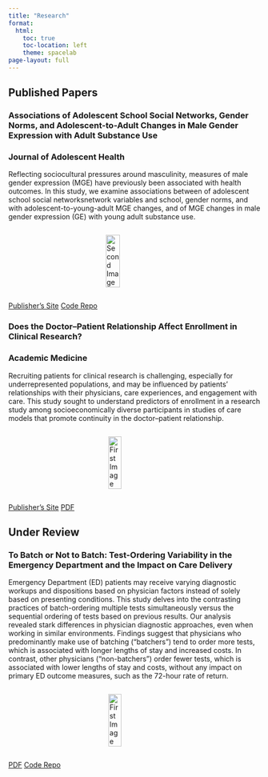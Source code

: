 ```yaml
---
title: "Research"
format:
  html:
    toc: true
    toc-location: left
    theme: spacelab    
page-layout: full
---
```


## Published Papers

### Associations of Adolescent School Social Networks, Gender Norms, and Adolescent-to-Adult Changes in Male Gender Expression with Adult Substance Use
### **Journal of Adolescent Health**

Reflecting sociocultural pressures around masculinity, measures of male gender expression (MGE) have previously been associated with health outcomes. In this study, we examine associations between of adolescent school social networksnetwork variables and school, gender norms, and with adolescent-to-young-adult MGE changes, and of MGE changes in male gender expression (GE) with young adult substance use.


<div style="display: flex; justify-content: center; align-items: center;">
<img src="/Data/papers/figures/masc_toxins_fig2.png" alt="Second Image" style="width: 50%;"/>
</div>

<a href="https://www.jahonline.org/article/S1054-139X(23)00599-2/fulltext" class="button" id="siteButton1">Publisher's Site</a>
<a href="https://github.com/jacobjameson/masculinity-and-toxins" class="button" id="codeLinkButton">Code Repo</a>





### Does the Doctor–Patient Relationship Affect Enrollment in Clinical Research?
### **Academic Medicine**


Recruiting patients for clinical research is challenging, especially for underrepresented populations, and may be influenced by patients’ relationships with their physicians, care experiences, and engagement with care. This study sought to understand predictors of enrollment in a research study among socioeconomically diverse participants in studies of care models that promote continuity in the doctor–patient relationship.



<div style="display: flex; justify-content: center; align-items: center;">
<img src="/Data/papers/figures/doctor_rel_fig1.png" alt="First Image" style="width: 50%; margin-right: 10px;"/>
</div>


<a href="https://journals.lww.com/academicmedicine/abstract/2023/06001/does_the_doctor_patient_relationship_affect.6.aspx" class="button" id="siteButton1">Publisher's Site</a>
<a href="/Data/papers/does_the_doctor_patient_relationship_affect.pdf" class="button" id="paperLinkButton">PDF</a>


## Under Review


### To Batch or Not to Batch: Test-Ordering Variability in the Emergency Department and the Impact on Care Delivery


Emergency Department (ED) patients may receive varying diagnostic workups and dispositions based on physician factors instead of solely based on presenting conditions. This study delves into the contrasting practices of batch-ordering multiple tests simultaneously versus the sequential ordering of tests based on previous results. Our analysis revealed stark differences in physician diagnostic approaches, even when working in similar environments. Findings suggest that physicians who predominantly make use of batching (“batchers”) tend to order more tests, which is associated with longer lengths of stay and increased costs. In contrast, other physicians (“non-batchers”) order fewer tests, which is associated with lower lengths of stay and costs, without any impact on primary ED outcome measures, such as the 72-hour rate of return. 


<div style="display: flex; justify-content: center; align-items: center;">
<img src="/Data/papers/figures/to_batch_fig1.png" alt="First Image" style="width: 50%; margin-right: 10px;"/>
</div>

<a href="/Data/papers/To Batch or Not to Batch.pdf" class="button" id="paperLinkButton">PDF</a>
<a href="https://github.com/jacobjameson/batch-vs-sequence" class="button" id="codeLinkButton">Code Repo</a>






